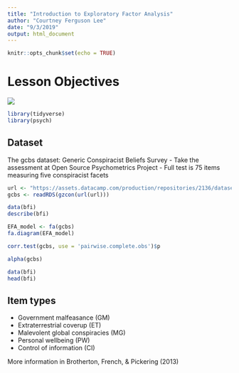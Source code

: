 ```yaml
---
title: "Introduction to Exploratory Factor Analysis"
author: "Courtney Ferguson Lee"
date: "9/3/2019"
output: html_document
---
```


```r
knitr::opts_chunk$set(echo = TRUE)
```

# Lesson Objectives

<img src='../images/Screen Shot 2019-09-03 at 11.42.20 AM.png' />

```r
library(tidyverse)
library(psych)
```

## Dataset

The gcbs dataset: Generic Conspiracist Beliefs Survey
- Take the assessment at Open Source Psychometrics Project
- Full test is 75 items measuring five conspiracist facets

```r
url <- "https://assets.datacamp.com/production/repositories/2136/datasets/869615371e66021e97829feb7e19e38037ed0c14/GCBS_data.rds"
gcbs <- readRDS(gzcon(url(url)))
```


```r
data(bfi)
describe(bfi)
```


```r
EFA_model <- fa(gcbs)
fa.diagram(EFA_model)
```


```r
corr.test(gcbs, use = 'pairwise.complete.obs')$p
```


```r
alpha(gcbs)
```

```r
data(bfi)
head(bfi)
```

## Item types
- Government malfeasance (GM)
- Extraterrestrial coverup (ET)
- Malevolent global conspiracies (MG)
- Personal wellbeing (PW)
- Control of information (CI)

More information in Brotherton, French, & Pickering (2013)


## 